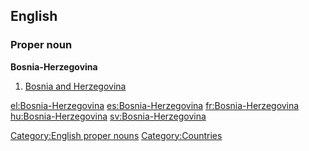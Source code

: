 ==English==
===Proper noun===
'''Bosnia-Herzegovina'''
# [[Bosnia and Herzegovina]]

[[Category:English proper nouns]]
[[Category:Countries]]

[[el:Bosnia-Herzegovina]]
[[es:Bosnia-Herzegovina]]
[[fr:Bosnia-Herzegovina]]
[[hu:Bosnia-Herzegovina]]
[[sv:Bosnia-Herzegovina]]